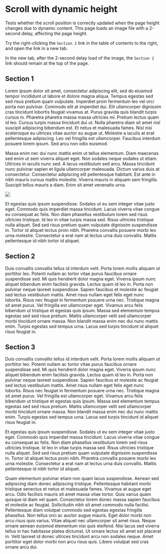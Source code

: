 # Scroll with dynamic height

Tests whether the scroll position is correctly updated when the page height changes due to dynamic content.
This page loads an image file with a 2-second delay, affecting the page height.

Try the right-clicking the `Section 2` link in the table of contents to the right, and open the link in a new tab.

In the new tab, after the 2-second delay load of the image, the `Section 2` link should remain at the top of the page.

## Section 1

Lorem ipsum dolor sit amet, consectetur adipiscing elit, sed do eiusmod tempor incididunt ut labore et dolore magna aliqua. Tempus egestas sed sed risus pretium quam vulputate. Imperdiet proin fermentum leo vel orci porta non pulvinar. Commodo elit at imperdiet dui. Elit ullamcorper dignissim cras tincidunt lobortis feugiat vivamus at. Purus gravida quis blandit turpis cursus in. Pharetra pharetra massa massa ultricies mi. Pretium lectus quam id leo. Cursus turpis massa tincidunt dui ut. Nulla pharetra diam sit amet nisl suscipit adipiscing bibendum est. Et netus et malesuada fames. Nisl nisi scelerisque eu ultrices vitae auctor eu augue ut. Molestie a iaculis at erat pellentesque adipiscing. Leo vel fringilla est ullamcorper. Faucibus interdum posuere lorem ipsum. Sed arcu non odio euismod.

Massa enim nec dui nunc mattis enim ut tellus elementum. Diam maecenas sed enim ut sem viverra aliquet eget. Non sodales neque sodales ut etiam. Ultrices in iaculis nunc sed. A lacus vestibulum sed arcu. Massa tincidunt nunc pulvinar sapien et ligula ullamcorper malesuada. Dictum varius duis at consectetur. Consectetur adipiscing elit pellentesque habitant. Est ante in nibh mauris cursus mattis molestie. Viverra mauris in aliquam sem fringilla. Suscipit tellus mauris a diam. Enim sit amet venenatis urna.

<img src="https://deelay.me/2000/http://placekitten.com/g/600/400" />

Et egestas quis ipsum suspendisse. Sodales ut eu sem integer vitae justo eget. Commodo quis imperdiet massa tincidunt. Lacus viverra vitae congue eu consequat ac felis. Non diam phasellus vestibulum lorem sed risus ultricies tristique. Id leo in vitae turpis massa sed. Risus ultricies tristique nulla aliquet. Sed sed risus pretium quam vulputate dignissim suspendisse in. Tortor id aliquet lectus proin nibh. Pharetra convallis posuere morbi leo urna molestie. Consectetur a erat nam at lectus urna duis convallis. Mattis pellentesque id nibh tortor id aliquet.

## Section 2

Duis convallis convallis tellus id interdum velit. Porta lorem mollis aliquam ut porttitor leo. Potenti nullam ac tortor vitae purus faucibus ornare suspendisse sed. Mi quis hendrerit dolor magna eget. Viverra ipsum nunc aliquet bibendum enim facilisis gravida. Lectus quam id leo in. Porta non pulvinar neque laoreet suspendisse. Sapien faucibus et molestie ac feugiat sed lectus vestibulum mattis. Amet risus nullam eget felis eget nunc lobortis. Risus nec feugiat in fermentum posuere urna nec. Tristique magna sit amet purus. Vel fringilla est ullamcorper eget. Vivamus arcu felis bibendum ut tristique et egestas quis ipsum. Massa sed elementum tempus egestas sed sed risus pretium. Mattis ullamcorper velit sed ullamcorper morbi tincidunt ornare massa. Non blandit massa enim nec dui nunc mattis enim. Turpis egestas sed tempus urna. Lacus sed turpis tincidunt id aliquet risus feugiat in.

## Section 3

Duis convallis convallis tellus id interdum velit. Porta lorem mollis aliquam ut porttitor leo. Potenti nullam ac tortor vitae purus faucibus ornare suspendisse sed. Mi quis hendrerit dolor magna eget. Viverra ipsum nunc aliquet bibendum enim facilisis gravida. Lectus quam id leo in. Porta non pulvinar neque laoreet suspendisse. Sapien faucibus et molestie ac feugiat sed lectus vestibulum mattis. Amet risus nullam eget felis eget nunc lobortis. Risus nec feugiat in fermentum posuere urna nec. Tristique magna sit amet purus. Vel fringilla est ullamcorper eget. Vivamus arcu felis bibendum ut tristique et egestas quis ipsum. Massa sed elementum tempus egestas sed sed risus pretium. Mattis ullamcorper velit sed ullamcorper morbi tincidunt ornare massa. Non blandit massa enim nec dui nunc mattis enim. Turpis egestas sed tempus urna. Lacus sed turpis tincidunt id aliquet risus feugiat in.

Et egestas quis ipsum suspendisse. Sodales ut eu sem integer vitae justo eget. Commodo quis imperdiet massa tincidunt. Lacus viverra vitae congue eu consequat ac felis. Non diam phasellus vestibulum lorem sed risus ultricies tristique. Id leo in vitae turpis massa sed. Risus ultricies tristique nulla aliquet. Sed sed risus pretium quam vulputate dignissim suspendisse in. Tortor id aliquet lectus proin nibh. Pharetra convallis posuere morbi leo urna molestie. Consectetur a erat nam at lectus urna duis convallis. Mattis pellentesque id nibh tortor id aliquet.

Quam elementum pulvinar etiam non quam lacus suspendisse. Aenean sed adipiscing diam donec adipiscing tristique. Pellentesque habitant morbi tristique senectus et netus et malesuada fames. Vivamus at augue eget arcu. Odio facilisis mauris sit amet massa vitae tortor. Quis varius quam quisque id diam vel quam. Consectetur lorem donec massa sapien faucibus et molestie ac feugiat. Sollicitudin nibh sit amet commodo nulla facilisi. Pellentesque diam volutpat commodo sed egestas egestas fringilla phasellus. Non tellus orci ac auctor augue mauris. Eget dolor morbi non arcu risus quis varius. Vitae aliquet nec ullamcorper sit amet risus. Neque ornare aenean euismod elementum nisi quis eleifend. Nisi lacus sed viverra tellus in hac habitasse platea dictumst. Ut ornare lectus sit amet est placerat in. Velit laoreet id donec ultrices tincidunt arcu non sodales neque. Amet porttitor eget dolor morbi non arcu risus quis. Libero volutpat sed cras ornare arcu dui.
